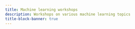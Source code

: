 ```yaml
---
title: Machine learning workshops
description: Workshops on various machine learning topics
title-block-banner: true
---
```


